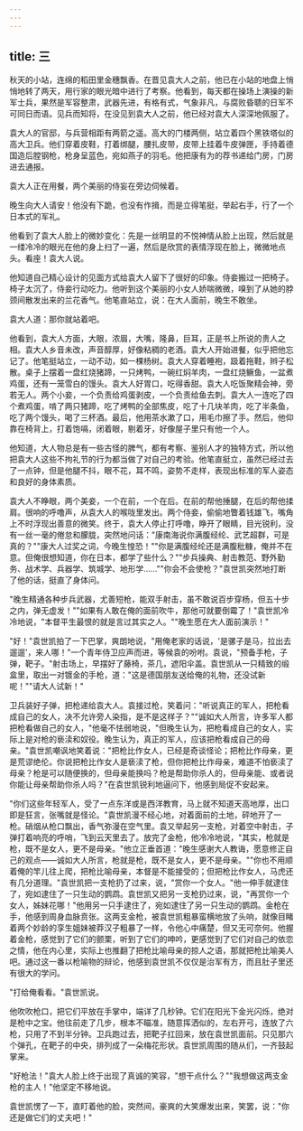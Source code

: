 ```yaml
---
---
---
```

title: 三
---




秋天的小站，连绵的稻田里金穗飘香。在晋见袁大人之前，他已在小站的地盘上悄悄地转了两天，用行家的眼光暗中进行了考察。他看到，每天都在操场上演操的新军士兵，果然是军容整肃，武器先进，有格有式，气象非凡，与腐败昏聩的日军不可同日而语。见兵而知将，在没见到袁大人之前，他已经对袁大人深深地佩服了。

袁大人的官邸，与兵营相距有两箭之遥。高大的门楼两侧，站立着四个黑铁塔似的高大卫兵。他们穿着皮鞋，打着绑腿，腰扎皮带，皮带上挂着牛皮弹匣，手持着德国造后膛钢枪，枪身呈蓝色，宛如燕子的羽毛。他把康有为的荐书递给门房，门房进去通报。

袁大人正在用餐，两个美丽的侍妄在旁边伺候着。

晚生向大人请安！他没有下跪，也没有作揖，而是立得笔挺，举起右手，行了一个日本式的军礼。

他看到了袁大人脸上的微妙变化：先是一丝明显的不悦神情从脸上出现，然后就是一缕冷冷的眼光在他的身上扫了一遍，然后是欣赏的表情浮现在脸上，微微地点头。看座！袁大人说。

他知道自己精心设计的见面方式给袁大人留下了很好的印象。侍妾搬过一把椅子。椅子太沉了，侍妾行动吃力。他听到这个美丽的小女人娇喘微微，嗅到了从她的脖颈间散发出来的兰花香气。他笔直站立，说：在大人面前，晚生不敢坐。

袁大人道：那你就站着吧。

他看到，袁大人方面，大眼，浓眉，大嘴，隆鼻，巨耳，正是书上所说的贵人之相。袁大人乡音未改，声音醇厚，好像粘稠的老酒。袁大人开始进餐，似乎把他忘记了。他笔挺站立，一动不动，如一棵杨树。袁大人穿着睡袍，趿着拖鞋，辫子松散。桌子上摆着一盘红烧猪蹄，一只烤鸭，一碗红焖羊肉，一盘红烧鳜鱼，一盆煮鸡蛋，还有一笼雪白的馒头。袁大人好胃口，吃得香甜。袁大人吃饭聚精会神，旁若无人。两个小妾，一个负责给鸡蛋剥皮，一个负责给鱼去刺。袁大人一连吃了四个煮鸡蛋，啃了两只猪蹄，吃了烤鸭的全部焦皮，吃了十几块羊肉，吃了半条鱼，吃了两个馒头，喝了三杯酒。最后，他用茶水漱了口，用毛巾擦了手。然后，他仰靠在椅背上，打着饱嗝，闭着眼，剔着牙，好像屋子里只有他一个人。

他知道，大人物总是有一些古怪的脾气，都有考察、鉴别人才的独特方式，所以他把袁大人这些不拘礼节的行为都当做了对自己的考验。他笔直挺立，虽然已经过去了一点钟，但是他腿不抖，眼不花，耳不鸣，姿势不走样，表现出标准的军人姿态和良好的身体素质。

袁大人不睁眼，两个美妾，一个在前，一个在后。在前的帮他捶腿，在后的帮他揉肩。很响的呼噜声，从袁大人的喉咙里发出。两个侍妾，偷偷地瞥着钱雄飞，嘴角上不时浮现出善意的微笑。终于，袁大人停止打呼噜，睁开了眼睛，目光锐利，没有一丝一毫的倦怠和朦胧，突然地问话："康南海说你满腹经纶、武艺超群，可是真的？""康大人过奖之词，今晚生惶恐！""你是满腹经纶还是满腹秕糠，俺并不在意。但俺很想知道，你在日本，都学了些什么？""步兵操典、射击教范、野外勤务、战术学、兵器学、筑城学、地形学……""你会不会使枪？"袁世凯突然地打断了他的话，挺直了身体问。

"晚生精通各种步兵武器，尤善短枪，能双手射击，虽不敢说百步穿杨，但五十步之内，弹无虚发！""如果有人敢在俺的面前吹牛，那他可就要倒霉了！"袁世凯冷冷地说，"本督平生最恨的就是言过其实之人。""晚生愿在大人面前演示！"

"好！"袁世凯拍了一下巴掌，爽朗地说，"用俺老家的话说，'是骡子是马，拉出去遛遛'，来人哪！"一个青年侍卫应声而进，等候袁的吩咐。袁说，"预备手枪，子弹，靶子。"射击场上，早摆好了藤椅，茶几，遮阳伞盖。袁世凯从一只精致的缎盒里，取出一对镀金的手枪，道："这是德国朋友送给俺的礼物，还没试新呢！""请大人试新！"

卫兵装好子弹，把枪递给袁大人。袁接过枪，笑着问："听说真正的军人，把枪看成自己的女人，决不允许旁人染指，是不是这样子？""诚如大人所言，许多军人都把枪看做自己的女人，"他毫不怯弱地说，"但晚生认为，把枪看成自己的女人，实际上是对枪的亵渎和奴役。晚生认为，真正的军人，应该把枪看成自己的母亲。"袁世凯嘲讽地笑着说："把枪比作女人，已经是奇谈怪论；把枪比作母亲，更是荒谬绝伦。你说把枪比作女人是亵渎了枪，但你把枪比作母亲，难道不怕亵渎了母亲？枪是可以随便换的，但母亲能换吗？枪是帮助你杀人的，但母亲能、或者说你能让母亲帮助你杀人吗？"在袁世凯锐利地逼问下，他感到局促不安起来。

"你们这些年轻军人，受了一点东洋或是西洋教育，马上就不知道天高地厚，出口即是狂言，张嘴就是怪论。"袁世凯漫不经心地，对着面前的土地，砰地开了一枪。硝烟从枪口飘出，香气弥漫在空气里。袁又举起另一支枪，对着空中射击，子弹打着响亮的呼哨，飞到云天里去了。放完了金枪，他冷冷地说，"其实，枪就是枪，既不是女人，更不是母亲。"他立正垂首道："晚生感谢大人教诲，愿意修正自己的观点——诚如大人所言，枪就是枪，既不是女人，更不是母亲。""你也不用顺着俺的竿儿往上爬，把枪比喻母亲，本督是不能接受的；但把枪比作女人，马虎还有几分道理。"袁世凯把一支枪扔了过来，说，"赏你一个女人。"他一伸手就逮住了，宛如逮住了一只生动的鹦鹉。袁世凯又把另一支枪扔过来，说，"再赏你一个女人，姊妹花哪！"他用另一只手逮住了，宛如逮住了另一只生动的鹦鹉。金枪在手，他感到周身血脉贲张。这两支金枪，被袁世凯粗暴蛮横地放了头响，就像目睹着两个妙龄的孪生姐妹被莽汉子粗暴了一样，令他心中痛楚，但又无可奈何。他握着金枪，感觉到了它们的颤栗，听到了它们的呻吟，更感觉到了它们对自己的依恋之情，他在内心里，实际上也推翻了把枪比喻母亲的掠人之语，那就把枪比喻美人吧。通过这一番以枪喻物的辩论，他感到袁世凯不仅仅是治军有方，而且肚子里还有很大的学问。

"打给俺看看。"袁世凯说。

他吹吹枪口，把它们平放在手掌中，端详了几秒钟。它们在阳光下金光闪烁，绝对是枪中之宝。他往前走了几步，根本不瞄准，随意挥洒似的，左右开弓，连放了六枪，只用了不到半分钟。卫兵跑过去，把靶子扛回来，放在袁世凯面前。只见那六个弹孔，在靶子的中央，排列成了一朵梅花形状。袁世凯周围的随从们，一齐鼓起掌来。

"好枪法！"袁大人脸上终于出现了真诚的笑容，"想干点什么？""我想做这两支金枪的主人！"他坚定不移地说。

袁世凯愣了一下，直盯着他的脸，突然间，豪爽的大笑爆发出来，笑罢，说："你还是做它们的丈夫吧！"
